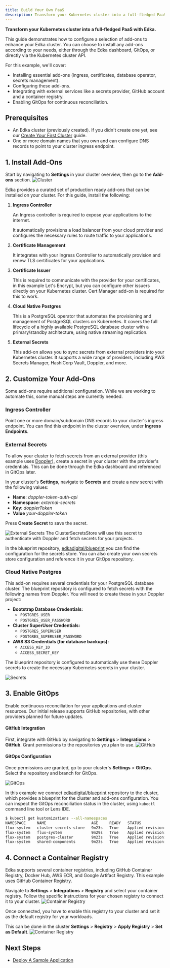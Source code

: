 ```yaml
---
title: Build Your Own PaaS
description: Transform your Kubernetes cluster into a full-fledged PaaS with Edka
---
```


**Transform your Kubernetes cluster into a full-fledged PaaS with Edka.**

This guide demonstrates how to configure a selection of add-ons to enhance your Edka cluster. You can choose to install any add-ons according to your needs, either through the Edka dashboard, GitOps, or directly via the Kubernetes cluster API.

For this example, we'll cover:
- Installing essential add-ons (ingress, certificates, database operator, secrets management).
- Configuring these add-ons.
- Integrating with external services like a secrets provider, GitHub account and a container registry.
- Enabling GitOps for continuous reconciliation.

## Prerequisites

- An Edka cluster (previously created). If you didn't create one yet, see our [Create Your First Cluster](/get-started/create-a-cluster/) guide.
- One or more domain names that you own and can configure DNS records to point to your cluster ingress endpoint.

## 1. Install Add-Ons
Start by navigating to **Settings** in your cluster overview, then go to the **Add-ons** section.
![Cluster](https://assets.edka.io/ek_addons.webp)

Edka provides a curated set of production ready add-ons that can be installed on your cluster. For this guide, install the following:
<Steps>
   <ol>
      <li>
         <strong>Ingress Controller</strong>
         <p>An Ingress controller is required to expose your applications to the internet.</p>
         <p>It automatically provisions a load balancer from your cloud provider and configures the necessary rules to route traffic to your applications.</p>
      </li>
      <li>
         <strong>Certificate Management</strong>
         <p>It integrates with your Ingress Controller to automatically provision and renew TLS certificates for your applications.</p>
      </li>
      <li>
         <strong>Certificate Issuer</strong>
         <p>This is required to communicate with the provider for your certificates, in this example Let's Encrypt, but you can configure other issuers directly on your Kubernetes cluster. Cert Manager add-on is required for this to work.</p>
      </li>
      <li>
         <strong>Cloud Native Postgres</strong>
         <p>This is a PostgreSQL operator that automates the provisioning and management of PostgreSQL clusters on Kubernetes. It covers the full lifecycle of a highly available PostgreSQL database cluster with a primary/standby architecture, using native streaming replication.</p>
      </li>
      <li>
         <strong>External Secrets</strong>
         <p>This add-on allows you to sync secrets from external providers into your Kubernetes cluster. It supports a wide range of providers, including AWS Secrets Manager, HashiCorp Vault, Doppler, and more.</p>
      </li>
   </ol>
</Steps>


## 2. Customize Your Add-Ons
Some add-ons require additional configuration. While we are working to automate this, some manual steps are currently needed.

### Ingress Controller
Point one or more domain/subdomain DNS records to your cluster's ingress endpoint. You can find this endpoint in the cluster overview, under **Ingress Endpoints**.



### External Secrets
To allow your cluster to fetch secrets from an external provider (this example uses [Doppler](https://www.doppler.com/)), create a secret in your cluster with the provider's credentials. This can be done through the Edka dashboard and referenced in GitOps later.

In your cluster's **Settings**, navigate to **Secrets** and create a new secret with the following values:

- **Name**: *doppler-token-auth-api*
- **Namespace**: *external-secrets*
- **Key**: *dopplerToken*
- **Value** *your-doppler-token*

Press **Create Secret** to save the secret.

![External Secrets](https://assets.edka.io/ek_secret_store.webp)
The ClusterSecretsStore will use this secret to authenticate with Doppler and fetch secrets for your projects.

In the blueprint repository, [edkadigital/blueprint](https://github.com/edkadigital/blueprint/blob/main/clusters/resources/clusterone/secrets/cluster-secrets-store.yaml) you can find the configuration for the secrets store. You can also create your own secrets store configuration and reference it in your GitOps repository.

### Cloud Native Postgres
This add-on requires several credentials for your PostgreSQL database cluster. The blueprint repository is configured to fetch secrets with the following names from Doppler. You will need to create these in your Doppler project:

- **Bootstrap Database Credentials:**
  - `POSTGRES_USER`
  - `POSTGRES_USER_PASSWORD`
- **Cluster SuperUser Credentials:**
  - `POSTGRES_SUPERUSER`
  - `POSTGRES_SUPERUSER_PASSWORD`
- **AWS S3 Credentials (for database backups):**
  - `ACCESS_KEY_ID`
  - `ACCESS_SECRET_KEY`

The blueprint repository is configured to automatically use these Doppler secrets to create the necessary Kubernetes secrets in your cluster.

![Secrets](https://assets.edka.io/ek_doppler.webp)

## 3. Enable GitOps
Enable continuous reconciliation for your applications and cluster resources. Our initial release supports GitHub repositories, with other providers planned for future updates.

#### GitHub Integration
First, integrate with GitHub by navigating to **Settings** > **Integrations** > **GitHub**. Grant permissions to the repositories you plan to use.
![GitHub](https://assets.edka.io/ek_github.webp)
#### GitOps Configuration
Once permissions are granted, go to your cluster's **Settings** > **GitOps**. Select the repository and branch for GitOps.

![GitOps](https://assets.edka.io/ek_gitops.webp)

In this example we connect [edkadigital/blueprint](https://github.com/edkadigital/blueprint) repository to the cluster, which provides a blueprint for the cluster and add-ons configuration. You can inspect the GitOps reconciliation status in the cluster, using `kubectl` command line tool or Lens IDE.

```bash
$ kubectl get kustomizations --all-namespaces
NAMESPACE     NAME                    AGE     READY   STATUS
flux-system   cluster-secrets-store   9m23s   True    Applied revision: refs/heads/main@sha1:c97b810d9d8d0ffc5f70c80a23fe252e7bf13bc7
flux-system   flux-system             9m29s   True    Applied revision: refs/heads/main@sha1:c97b810d9d8d0ffc5f70c80a23fe252e7bf13bc7
flux-system   postgres-cluster        9m23s   True    Applied revision: refs/heads/main@sha1:c97b810d9d8d0ffc5f70c80a23fe252e7bf13bc7
flux-system   shared-components       9m23s   True    Applied revision: refs/heads/main@sha1:c97b810d9d8d0ffc5f70c80a23fe252e7bf13bc7
```

## 4. Connect a Container Registry
Edka supports several container registries, including GitHub Container Registry, Docker Hub, AWS ECR, and Google Artifact Registry. This example uses GitHub Container Registry.

Navigate to **Settings** > **Integrations** > **Registry** and select your container registry. Follow the specific instructions for your chosen registry to connect it to your cluster.
![Container Registry](https://assets.edka.io/ek_registry_mk1.webp)

Once connected, you have to enable this registry to your cluster and set it as the default registry for your workloads. 

This can be done in the cluster **Settings** > **Registry** > **Apply Registry** > **Set as Default**.
![Container Registry](https://assets.edka.io/ek_registry.webp)

## Next Steps
- [Deploy A Sample Application](/get-started/deploy-a-sample-app/)